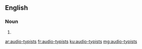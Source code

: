 ==English==

===Noun===
{{head|en|noun plural form}}

# {{plural of|audio-typist|lang=en}}

[[ar:audio-typists]]
[[fr:audio-typists]]
[[ku:audio-typists]]
[[mg:audio-typists]]